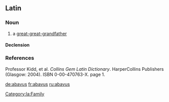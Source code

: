 ==Latin==

===Noun===
{{la-noun|abavus|abavi|abavī|m|second}}

# a [[great-great-grandfather]]

====Declension====
{{la-decl-2nd|abav}}

===References===
Professor Kidd, et al. ''Collins Gem Latin Dictionary''. HarperCollins Publishers (Glasgow: 2004). ISBN 0-00-470763-X. page 1.

[[Category:la:Family]]

[[de:abavus]]
[[fr:abavus]]
[[ru:abavus]]